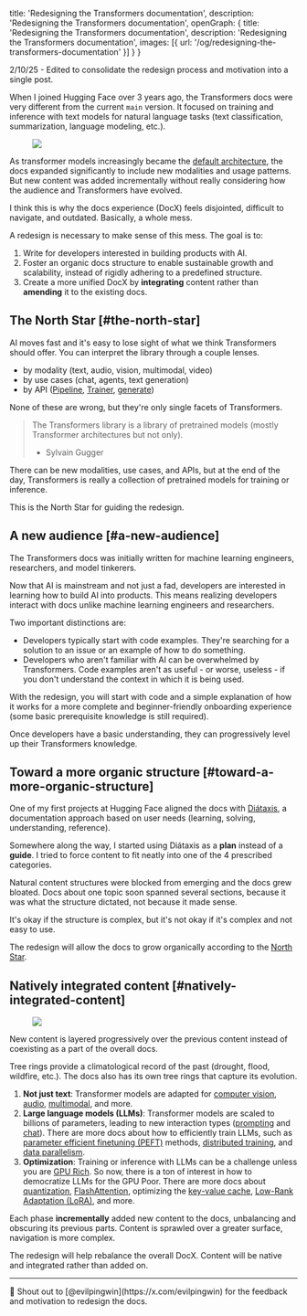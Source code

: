   title: 'Redesigning the Transformers documentation',
  description: 'Redesigning the Transformers documentation',
  openGraph: {
    title: 'Redesigning the Transformers documentation',
    description: 'Redesigning the Transformers documentation',
    images: [{ url: '/og/redesigning-the-transformers-documentation' }]
  }
}

<Tip>2/10/25 - Edited to consolidate the redesign process and motivation into a single post.</Tip>

When I joined Hugging Face over 3 years ago, the Transformers docs were very different from the current `main` version. It focused on training and inference with text models for natural language tasks (text classification, summarization, language modeling, etc.).

<Figure>
  <img className="rounded-xl" src="https://huggingface.co/datasets/stevhliu/personal-blog/resolve/main/transformers-docs.png"/>
</Figure>

As transformer models increasingly became the [default architecture](https://x.com/karpathy/status/1468370605229547522), the docs expanded significantly to include new modalities and usage patterns. But new content was added incrementally without really considering how the audience and Transformers have evolved.

I think this is why the docs experience (DocX) feels disjointed, difficult to navigate, and outdated. Basically, a whole mess.

A redesign is necessary to make sense of this mess. The goal is to:

1. Write for developers interested in building products with AI.
2. Foster an organic docs structure to enable sustainable growth and scalability, instead of rigidly adhering to a predefined structure.
3. Create a more unified DocX by **integrating** content rather than **amending** it to the existing docs.

## The North Star [#the-north-star]

AI moves fast and it's easy to lose sight of what we think Transformers should offer. You can interpret the library through a couple lenses.

- by modality (text, audio, vision, multimodal, video)
- by use cases (chat, agents, text generation)
- by API ([Pipeline](https://hf.co/documentation/transformers/main_classes/pipelines#transformers.Pipeline), [Trainer](https://hf.co/documentation/transformers/main_classes/trainer#transformers.Trainer), [generate](https://hf.co/documentation/transformers/main_classes/text_generation))

None of these are wrong, but they're only single facets of Transformers.

> The Transformers library is a library of pretrained models (mostly Transformer architectures but not only).
> - Sylvain Gugger

There can be new modalities, use cases, and APIs, but at the end of the day, Transformers is really a collection of pretrained models for training or inference.

This is the North Star for guiding the redesign.

## A new audience [#a-new-audience]

<Tweet
  id="1631493327844528134"
/>

The Transformers docs was initially written for machine learning engineers, researchers, and model tinkerers.

Now that AI is mainstream and not just a fad, developers are interested in learning how to build AI into products. This means realizing developers interact with docs unlike machine learning engineers and researchers.

Two important distinctions are:

* Developers typically start with code examples. They're searching for a solution to an issue or an example of how to do something.
* Developers who aren't familiar with AI can be overwhelmed by Transformers. Code examples aren't as useful - or worse, useless - if you don't understand the context in which it is being used.

With the redesign, you will start with code and a simple explanation of how it works for a more complete and beginner-friendly onboarding experience (some basic prerequisite knowledge is still required).

Once developers have a basic understanding, they can progressively level up their Transformers knowledge.

## Toward a more organic structure [#toward-a-more-organic-structure]

One of my first projects at Hugging Face aligned the docs with [Diátaxis](https://diataxis.fr/), a documentation approach based on user needs (learning, solving, understanding, reference).

Somewhere along the way, I started using Diátaxis as a **plan** instead of a **guide**. I tried to force content to fit neatly into one of the 4 prescribed categories.

Natural content structures were blocked from emerging and the docs grew bloated. Docs about one topic soon spanned several sections, because it was what the structure dictated, not because it made sense.

It's okay if the structure is complex, but it's not okay if it's complex and not easy to use.

The redesign will allow the docs to grow organically according to the [North Star](#the-north-star).

## Natively integrated content [#natively-integrated-content]

<Figure>
  <img className="rounded-xl" src="https://huggingface.co/datasets/stevhliu/personal-blog/resolve/main/ring_diagram.png"/>
</Figure>
<Caption>New content is layered progressively over the previous content instead of coexisting as a part of the overall docs.</Caption>

Tree rings provide a climatological record of the past (drought, flood, wildfire, etc.). The docs also has its own tree rings that capture its evolution.

1. **Not just text**: Transformer models are adapted for [computer vision](https://hf.co/docs/transformers/tasks/image_classification), [audio](https://hf.co/docs/transformers/tasks/asr), [multimodal](https://hf.co/docs/transformers/tasks/text-to-speech), and more.
2. **Large language models (LLMs)**: Transformer models are scaled to billions of parameters, leading to new interaction types ([prompting](https://hf.co/docs/transformers//tasks/prompting) and [chat](https://hf.co/docs/transformers/conversations)). There are more docs about how to efficiently train LLMs, such as [parameter efficient finetuning (PEFT)](https://hf.co/docs/transformers/peft) methods, [distributed training](https://hf.co/docs/transformers/accelerate), and [data parallelism](https://hf.co/docs/transformers/perf_train_gpu_many).
3. **Optimization**: Training or inference with LLMs can be a challenge unless you are [GPU Rich](https://semianalysis.com/2023/08/28/google-gemini-eats-the-world-gemini/#the-gpu-rich). So now, there is a ton of interest in how to democratize LLMs for the GPU Poor. There are more docs about [quantization](https://hf.co/docs/transformers/quantization/overview), [FlashAttention](https://hf.co/docs/transformers/llm_optims#flashattention-2), optimizing the [key-value cache](https://hf.co/docs/transformers/llm_tutorial_optimization#32-the-key-value-cache), [Low-Rank Adaptation (LoRA)](https://hf.co/docs/transformers/peft), and more.

Each phase **incrementally** added new content to the docs, unbalancing and obscuring its previous parts. Content is sprawled over a greater surface, navigation is more complex.

The redesign will help rebalance the overall DocX. Content will be native and integrated rather than added on.

---

<p className="text-sm">🤗 Shout out to [@evilpingwin](https://x.com/evilpingwin) for the feedback and motivation to redesign the docs.</p>
